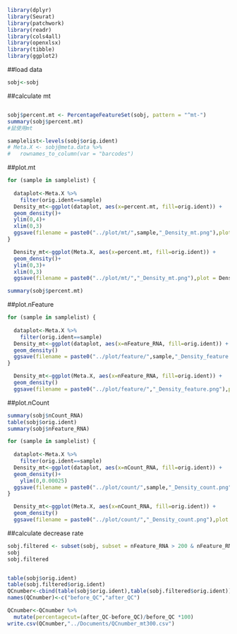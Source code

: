 
```r
library(dplyr)
library(Seurat)
library(patchwork)
library(readr)
library(cols4all)
library(openxlsx)
library(tibble)
library(ggplot2)
```

##load data
```r
sobj<-sobj
```
##calculate mt
```r

```


```r
sobj$percent.mt <- PercentageFeatureSet(sobj, pattern = "^mt-")
summary(sobj$percent.mt)
#鼠使用mt

samplelist<-levels(sobj$orig.ident)
# Meta.X <- sobj@meta.data %>%
#   rownames_to_column(var = "barcodes")
```



##plot.mt
```r
for (sample in samplelist) {
  
  dataplot<-Meta.X %>%
    filter(orig.ident==sample)
  Density_mt<-ggplot(dataplot, aes(x=percent.mt, fill=orig.ident)) +
  geom_density()+
  ylim(0,4)+
  xlim(0,3)
  ggsave(filename = paste0("../plot/mt/",sample,"_Density_mt.png"),plot = Density_mt,device = "png",width=3000,height = 2000,dpi = 300,units = "px")
}

  Density_mt<-ggplot(Meta.X, aes(x=percent.mt, fill=orig.ident)) +
  geom_density()+
  ylim(0,3)+
  xlim(0,3)
  ggsave(filename = paste0("../plot/mt/","_Density_mt.png"),plot = Density_mt,device = "png",width=3000,height = 2000,dpi = 300,units = "px")
```

```r
summary(sobj$percent.mt)
```


##plot.nFeature
```r
for (sample in samplelist) {
  
  dataplot<-Meta.X %>%
    filter(orig.ident==sample)
  Density_mt<-ggplot(dataplot, aes(x=nFeature_RNA, fill=orig.ident)) +
  geom_density()
  ggsave(filename = paste0("../plot/feature/",sample,"_Density_feature.png"),plot = Density_mt,device = "png",width=3000,height = 2000,dpi = 300,units = "px")
}

  Density_mt<-ggplot(Meta.X, aes(x=nFeature_RNA, fill=orig.ident)) +
  geom_density()
  ggsave(filename = paste0("../plot/feature/","_Density_feature.png"),plot = Density_mt,device = "png",width=3000,height = 2000,dpi = 300,units = "px")
```
##plot.nCount


```r
summary(sobj$nCount_RNA)
table(sobj$orig.ident)
summary(sobj$nFeature_RNA)

```

```r

for (sample in samplelist) {
  
  dataplot<-Meta.X %>%
    filter(orig.ident==sample)
  Density_mt<-ggplot(dataplot, aes(x=nCount_RNA, fill=orig.ident)) +
  geom_density()+
    ylim(0,0.00025)
  ggsave(filename = paste0("../plot/count/",sample,"_Density_count.png"),plot = Density_mt,device = "png",width=3000,height = 2000,dpi = 300,units = "px")
}

  Density_mt<-ggplot(Meta.X, aes(x=nCount_RNA, fill=orig.ident)) +
  geom_density()
  ggsave(filename = paste0("../plot/count/","_Density_count.png"),plot = Density_mt,device = "png",width=3000,height = 2000,dpi = 300,units = "px")
```
  
##calculate decrease rate
```r
sobj.filtered <- subset(sobj, subset = nFeature_RNA > 200 & nFeature_RNA < 6000 & percent.mt < 5)
sobj
sobj.filtered
```

```r

```

```r
table(sobj$orig.ident)
table(sobj.filtered$orig.ident)
QCnumber<-cbind(table(sobj$orig.ident),table(sobj.filtered$orig.ident)) %>%as.data.frame
names(QCnumber)<-c("before_QC","after_QC")

QCnumber<-QCnumber %>%
  mutate(percentagecut=(after_QC-before_QC)/before_QC *100)
write.csv(QCnumber,"../Documents/QCnumber_mt300.csv")
```